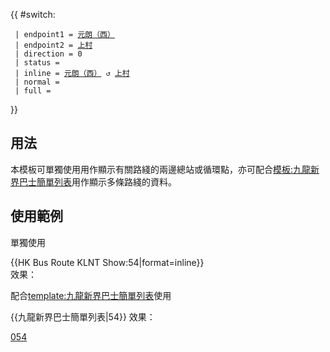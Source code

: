 {{ #switch: {{{format|}}}
  | endpoint1 = [[元朗（西）巴士總站|元朗（西）]]
  | endpoint2 = [[上村巴士總站|上村]]
  | direction = 0
  | status =
  | inline = [[元朗（西）巴士總站|元朗（西）]] ↺ [[上村巴士總站|上村]]
  | normal =
  | full =
}}<noinclude>
==用法==
本模板可單獨使用用作顯示有關路綫的兩邊總站或循環點，亦可配合[[模板:九龍新界巴士簡單列表]]用作顯示多條路綫的資料。

==使用範例==
;單獨使用
<nowiki>{{HK Bus Route KLNT Show:54|format=inline}}</nowiki><br>
效果：{{HK Bus Route KLNT Show:54|format=inline}}

;配合[[template:九龍新界巴士簡單列表]]使用
<nowiki>{{九龍新界巴士簡單列表|54}}</nowiki>
效果：{{九龍新界巴士簡單列表|54}}
[[Category:九龍巴士路線模板|054]]</noinclude>